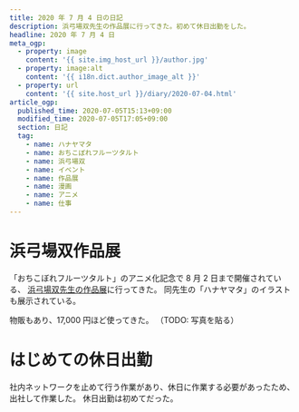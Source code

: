 ```yaml
---
title: 2020 年 7 月 4 日の日記
description: 浜弓場双先生の作品展に行ってきた。初めて休日出勤をした。
headline: 2020 年 7 月 4 日
meta_ogp:
  - property: image
    content: '{{ site.img_host_url }}/author.jpg'
  - property: image:alt
    content: '{{ i18n.dict.author_image_alt }}'
  - property: url
    content: '{{ site.host_url }}/diary/2020-07-04.html'
article_ogp:
  published_time: 2020-07-05T15:13+09:00
  modified_time: 2020-07-05T17:05+09:00
  section: 日記
  tag:
    - name: ハナヤマタ
    - name: おちこぼれフルーツタルト
    - name: 浜弓場双
    - name: イベント
    - name: 作品展
    - name: 漫画
    - name: アニメ
    - name: 仕事
---
```

# 浜弓場双作品展

「おちこぼれフルーツタルト」のアニメ化記念で 8 月 2 日まで開催されている、
[浜弓場双先生の作品展](http://www.gofa.co.jp/art/200527_hamayumiba/)に行ってきた。
同先生の「ハナヤマタ」のイラストも展示されている。

物販もあり、17,000 円ほど使ってきた。
（TODO: 写真を貼る）

# はじめての休日出勤

社内ネットワークを止めて行う作業があり、休日に作業する必要があったため、出社して作業した。
休日出勤は初めてだった。
